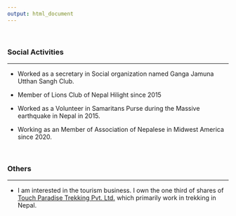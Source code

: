 ```yaml
---
output: html_document
---
```


\


### Social Activities

---



* Worked as a secretary in Social organization named Ganga Jamuna Utthan Sangh Club.

* Member of Lions Club of Nepal Hilight since 2015

* Worked as a Volunteer in Samaritans Purse during the Massive earthquake in Nepal in 2015.

* Working as an Member of Association of Nepalese in Midwest America since 2020.


\


### Others

---

* I am interested in the tourism business. I own the one third of shares of [Touch Paradise Trekking Pvt. Ltd.](https://enepaltrek.com/public/) which primarily work in trekking in Nepal.


